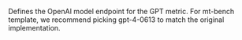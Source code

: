Defines the OpenAI model endpoint for the GPT metric. For mt-bench template, we recommend picking gpt-4-0613 to match the original implementation.